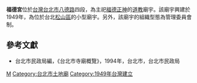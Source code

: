 '''福德宮'''位於[[台灣|台灣]][[台北市|台北市]][[八德路_(臺北市)|八德路]]四段，為主祀[[福德正神|福德正神]]的[[道教|道教]]廟宇。該廟宇興建於1949年，為位於台北[[松山區_(臺北市)|松山區]]的小型廟宇。另外，該廟宇的組織型態為管理委員會制。

==參考文獻==
*台北市民政局編，《台北市寺廟概覽》，1994年，台北市，台北市民政局

[[Category:松山區廟宇_(臺灣)|M]]
[[Category:台北市土地廟|Category:台北市土地廟]]
[[Category:1949年台灣建立|Category:1949年台灣建立]]